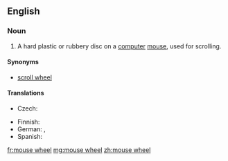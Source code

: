 ==English==
{{wikipedia|Scroll wheel}}

===Noun===
{{en-noun}}

# {{context|computing|lang=en}} A hard plastic or rubbery disc on a [[computer]] [[mouse]], used for scrolling.

====Synonyms====
* [[scroll wheel]]

====Translations====
{{trans-top|disc used for scrolling}}
* Czech: {{t|cs|skrolovací kolečko|n}}
{{trans-mid}}
* Finnish: {{t|fi|hiiren rulla}}
* German: {{t|de|Mausrad|n}}, {{t|de|Scrollrad|n}}
* Spanish: {{t|es|rueda del ratón}}
{{trans-bottom}}

[[fr:mouse wheel]]
[[mg:mouse wheel]]
[[zh:mouse wheel]]